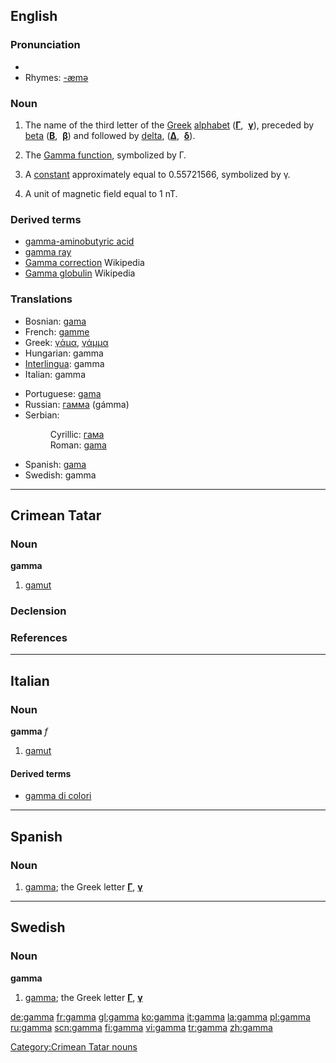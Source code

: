 {{letter_disp2|beta|[[image:Greek_uc_gamma.png|33px]][[image:Greek_lc_gamma.png|28px]] |delta|γάμα|Γ|γ}}
==English==

===Pronunciation===
* {{IPA|/gæmə/}}
* Rhymes: [[Rhymes:English:-æmə|-æmə]]

===Noun===
{{en-noun|-}}

# The name of the third letter of the [[Greek]] [[alphabet]] ('''[[Γ]]''', &nbsp;'''[[γ]]'''), preceded by [[beta]] ('''[[Β]]''', &nbsp;'''[[β]]''') and followed by [[delta]], ('''[[Δ]]''', &nbsp;'''[[δ]]''').
# {{context|mathematics}} The [[w:Gamma function|Gamma function]], symbolized by Γ.
# {{context|mathematics}} A [[constant]] approximately equal to 0.55721566, symbolized by γ.
# {{context|physics}} A unit of magnetic field equal to 1 nT.

===Derived terms===
* [[gamma-aminobutyric acid]]
* [[gamma ray]]
* [[w:Gamma correction|Gamma correction]] Wikipedia
* [[w:Gamma globulin|Gamma globulin]] Wikipedia

===Translations===
{{rfc-level|Translations at L3+ (AutoFormat would have corrected level of Derived terms)}}
{{top}}
*Bosnian: [[gama]]
*French: [[gamme]] {{f}}
*Greek: [[γάμα]], [[γάμμα]] {{n}}
*Hungarian: gamma
*[[Interlingua]]: gamma
*Italian: gamma
{{mid}}
*Portuguese: [[gama]] {{m}}
*Russian: [[гамма]] (gámma) {{f}}
*Serbian:
*:Cyrillic: [[гама]]
*:Roman: [[gama]]
*Spanish: [[gama]] {{f}}
*Swedish: gamma
{{bottom}}

----

==Crimean Tatar==

===Noun===
'''gamma'''

# [[gamut]]

===Declension===
{{crh-latin-noun|nıñ|ga|nı|da|dan}}

===References===
{{R:Useinov-Mireev 2002}}

[[Category:Crimean Tatar nouns]]

----

==Italian==

===Noun===
'''gamma''' ''f''

# [[gamut]]

====Derived terms====
*[[gamma di colori]]<!-- only if it's a set-phrase -->

----

==Spanish==

===Noun===
{{es-noun-f}}

# [[gamma]]; the Greek letter '''[[Γ]]''', '''[[γ]]'''

----

==Swedish==

===Noun===
'''gamma'''

# [[gamma]]; the Greek letter '''[[Γ]]''', '''[[γ]]'''

[[de:gamma]]
[[fr:gamma]]
[[gl:gamma]]
[[ko:gamma]]
[[it:gamma]]
[[la:gamma]]
[[pl:gamma]]
[[ru:gamma]]
[[scn:gamma]]
[[fi:gamma]]
[[vi:gamma]]
[[tr:gamma]]
[[zh:gamma]]